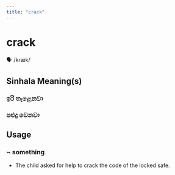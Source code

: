 ```yaml
---
title: "crack"
---
```


# crack

🗣️ /kræk/

## Sinhala Meaning(s)

### ඉරි තැළෙනවා
### පළුදු වෙනවා

## Usage

### ~ something

- The child asked for help to crack the code of the locked safe.

